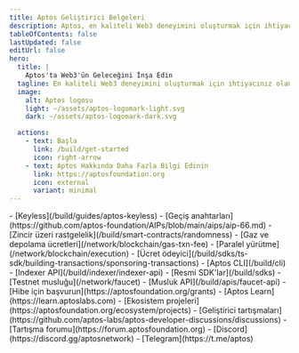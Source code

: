 ```yaml
---
title: Aptos Geliştirici Belgeleri
description: Aptos, en kaliteli Web3 deneyimini oluşturmak için ihtiyacınız olan her şeyi sağlar.
tableOfContents: false
lastUpdated: false
editUrl: false
hero:
  title: |
    Aptos'ta Web3'ün Geleceğini İnşa Edin
  tagline: En kaliteli Web3 deneyimini oluşturmak için ihtiyacınız olan her şey.
  image:
    alt: Aptos logosu
    light: ~/assets/aptos-logomark-light.svg
    dark: ~/assets/aptos-logomark-dark.svg

  actions:
    - text: Başla
      link: /build/get-started
      icon: right-arrow
    - text: Aptos Hakkında Daha Fazla Bilgi Edinin
      link: https://aptosfoundation.org
      icon: external
      variant: minimal
---
```



<CardGrid>
  <ListCard title="Özellikler" iconName="lightning">
    - [Keyless](/build/guides/aptos-keyless)
    - [Geçiş anahtarları](https://github.com/aptos-foundation/AIPs/blob/main/aips/aip-66.md)
    - [Zincir üzeri rastgelelik](/build/smart-contracts/randomness)
    - [Gaz ve depolama ücretleri](/network/blockchain/gas-txn-fee)
    - [Paralel yürütme](/network/blockchain/execution)
    - [Ücret ödeyici](/build/sdks/ts-sdk/building-transactions/sponsoring-transactions)
  </ListCard>

  <ListCard title="Araçlar" iconName="terminal">
    - [Aptos CLI](/build/cli)
    - [Indexer API](/build/indexer/indexer-api)
    - [Resmi SDK'lar](/build/sdks)
    - [Testnet musluğu](/network/faucet)
    - [Musluk API](/build/apis/faucet-api)
  </ListCard>

  <ListCard title="Kaynaklar" iconName="file-text">
    - [Hibe için başvurun](https://aptosfoundation.org/grants)
    - [Aptos Learn](https://learn.aptoslabs.com)
    - [Ekosistem projeleri](https://aptosfoundation.org/ecosystem/projects)
  </ListCard>

  <ListCard title="Bağlan" iconName="globe-simple">
    - [Geliştirici tartışmaları](https://github.com/aptos-labs/aptos-developer-discussions/discussions)
    - [Tartışma forumu](https://forum.aptosfoundation.org)
    - [Discord](https://discord.gg/aptosnetwork)
    - [Telegram](https://t.me/aptos)
  </ListCard>
</CardGrid>

